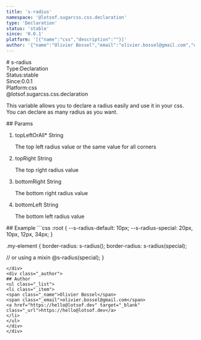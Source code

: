 ```yaml
---
title: 's-radius'
namespace: '@lotsof.sugarcss.css.declaration'
type: 'Declaration'
status: 'stable'
since: '0.0.1'
platform: '[{"name":"css","description":""}]'
author: '{"name":"Olivier Bossel","email":"olivier.bossel@gmail.com","url":"https://hello@lotsof.dev"}'
---
```

<div class="docmap-mdx">
# s-radius
<div class="_metas">
<div class="_type"><span class="_type-label">Type:</span><span class="_type-value">Declaration</span></div>
<div class="_status"><span class="_status-label">Status:</span><span class="_status-value -stable">stable</span></div>
<div class="_since"><span class="_since-label">Since:</span><span class="_since-value">0.0.1</span></div>
<div class="_platform"><span class="_platform-label">Platform:</span><span class="_platform-value -css">css</span></div>
</div>
<div class="_namespace">@lotsof.sugarcss.css.declaration</div>
<div class="_description">
<p>This variable allows you to declare a radius easily and use it in your css.
You can declare as many radius as you want.</p>

</div>
<div class="_params">
## Params
<ol class="_list">
<li class="_item">
<span class="_name">topLeftOrAll<span class="_required">*</span></span><span class="_default"></span> <span class="_type">String</span>
<p class="_description">The top left radius value or the same value for all corners</p>
</li>
<li class="_item">
<span class="_name">topRight</span><span class="_default"></span> <span class="_type">String</span>
<p class="_description">The top right radius value</p>
</li>
<li class="_item">
<span class="_name">bottomRight</span><span class="_default"></span> <span class="_type">String</span>
<p class="_description">The bottom right radius value</p>
</li>
<li class="_item">
<span class="_name">bottomLeft</span><span class="_default"></span> <span class="_type">String</span>
<p class="_description">The bottom left radius value</p>
</li>
</ol>
</div>
<div class="_examples">
## Example
```css
:root {
   --s-radius-default: 10px;
   --s-radius-special: 20px, 10px, 12px, 34px;
}

.my-element {
   border-radius: s-radius();
   border-radius: s-radius(special);

  // or using a mixin
  @s-radius(special);
}
```
</div>
<div class="_author">
## Author
<ul class="_list">
<li class="_item">
<span class="_name">Olivier Bossel</span>
<span class="_email">olivier.bossel@gmail.com</span>
<a href="https://hello@lotsof.dev" target="_blank" class="_url">https://hello@lotsof.dev</a>
</li>
</ul>
</div>
</div>